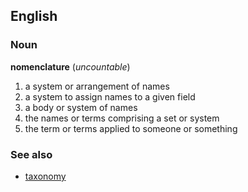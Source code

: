 ==English==
===Noun===
'''nomenclature''' (''uncountable'')
{{Wikipedia}}

# a system or arrangement of names
# a system to assign names to a given field
# a body or system of names
# the names or terms comprising a set or system
# the term or terms applied to someone or something

===See also===
*[[taxonomy]]